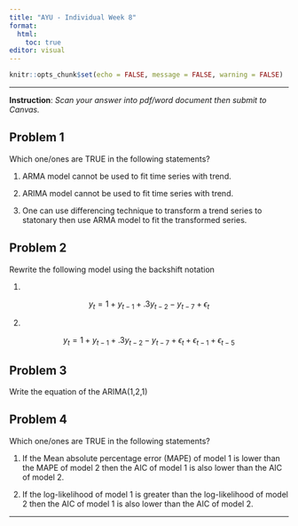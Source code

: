 ```yaml
---
title: "AYU - Individual Week 8"
format: 
  html:
    toc: true
editor: visual
---
```


```r
knitr::opts_chunk$set(echo = FALSE, message = FALSE, warning = FALSE)
```

------------------------------------------------------------------------

**Instruction**: *Scan your answer into pdf/word document then submit to Canvas.*

## Problem 1

Which one/ones are TRUE in the following statements?

1. ARMA model cannot be used to fit time series with trend.

2. ARIMA model cannot be used to fit time series with trend.

3. One can use differencing technique to transform a trend series to statonary then use ARMA model to fit the transformed series. 


## Problem 2

Rewrite the following model using the backshift notation

1. 

$$y_t = 1 + y_{t-1}+.3y_{t-2} - y_{t-7} + \epsilon_t$$

2. 

$$y_t = 1 + y_{t-1}+.3y_{t-2} - y_{t-7} + \epsilon_t + \epsilon_{t-1}+\epsilon_{t-5}$$

## Problem 3

Write the equation of the ARIMA(1,2,1)

## Problem 4

Which one/ones are TRUE in the following statements?

1. If the Mean absolute percentage error
 (MAPE) of model 1 is lower than the MAPE of model 2 then the AIC of model 1 is also lower than the AIC of model 2.
 
2. If the log-likelihood of model 1 is greater than the log-likelihood of model 2 then the AIC of model 1 is also lower than the AIC of model 2.


------------------------------------------------------------------------
